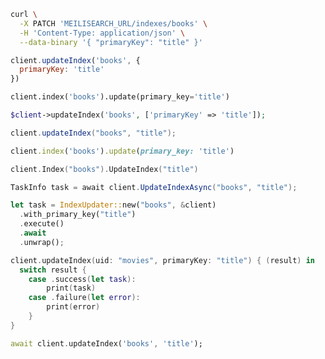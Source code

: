 <CodeGroup>

```bash cURL
curl \
  -X PATCH 'MEILISEARCH_URL/indexes/books' \
  -H 'Content-Type: application/json' \
  --data-binary '{ "primaryKey": "title" }'
```


```javascript JS
client.updateIndex('books', {
  primaryKey: 'title'
})
```


```python Python
client.index('books').update(primary_key='title')
```


```php PHP
$client->updateIndex('books', ['primaryKey' => 'title']);
```


```java Java
client.updateIndex("books", "title");
```


```ruby Ruby
client.index('books').update(primary_key: 'title')
```


```go Go
client.Index("books").UpdateIndex("title")
```


```csharp C#
TaskInfo task = await client.UpdateIndexAsync("books", "title");
```


```rust Rust
let task = IndexUpdater::new("books", &client)
  .with_primary_key("title")
  .execute()
  .await
  .unwrap();
```


```swift Swift
client.updateIndex(uid: "movies", primaryKey: "title") { (result) in
  switch result {
    case .success(let task):
        print(task)
    case .failure(let error):
        print(error)
    }
}
```


```dart Dart
await client.updateIndex('books', 'title');
```

</CodeGroup>